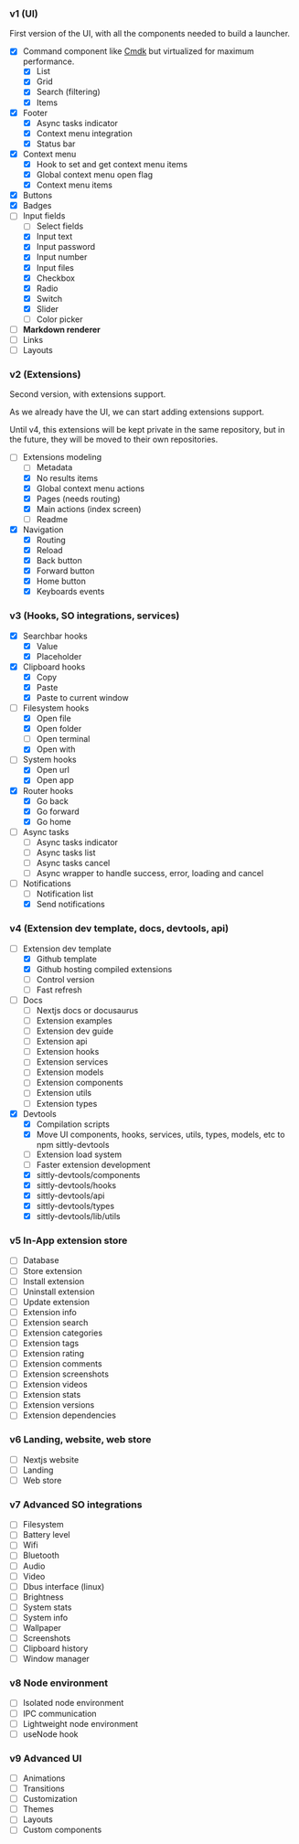 ### v1 (UI)

First version of the UI, with all the components needed to build a launcher.

- [x] Command component like [Cmdk](https://cmdk.paco.me/) but virtualized for maximum performance.
  - [x] List
  - [x] Grid
  - [x] Search (filtering)
  - [x] Items
- [x] Footer
  - [x] Async tasks indicator
  - [x] Context menu integration
  - [x] Status bar
- [x] Context menu
  - [x] Hook to set and get context menu items
  - [x] Global context menu open flag
  - [x] Context menu items
- [x] Buttons
- [x] Badges
- [ ] Input fields
  - [ ] Select fields
  - [x] Input text
  - [x] Input password
  - [x] Input number
  - [x] Input files
  - [x] Checkbox
  - [x] Radio
  - [x] Switch
  - [x] Slider
  - [ ] Color picker
- [ ] **Markdown renderer**
- [ ] Links
- [ ] Layouts

### v2 (Extensions)

Second version, with extensions support.

As we already have the UI, we can start adding extensions support.

Until v4, this extensions will be kept private in the same repository, but in the future, they will be moved to their own repositories.

- [ ] Extensions modeling
  - [ ] Metadata
  - [x] No results items
  - [x] Global context menu actions
  - [x] Pages (needs routing)
  - [x] Main actions (index screen)
  - [ ] Readme
- [x] Navigation
  - [x] Routing
  - [x] Reload
  - [x] Back button
  - [x] Forward button
  - [x] Home button
  - [x] Keyboards events

### v3 (Hooks, SO integrations, services)

- [x] Searchbar hooks
  - [x] Value
  - [x] Placeholder
- [x] Clipboard hooks
  - [x] Copy
  - [x] Paste
  - [x] Paste to current window
- [ ] Filesystem hooks
  - [x] Open file
  - [x] Open folder
  - [ ] Open terminal
  - [x] Open with
- [ ] System hooks
  - [x] Open url
  - [x] Open app
- [x] Router hooks
  - [x] Go back
  - [x] Go forward
  - [x] Go home
- [ ] Async tasks
  - [ ] Async tasks indicator
  - [ ] Async tasks list
  - [ ] Async tasks cancel
  - [ ] Async wrapper to handle success, error, loading and cancel
- [ ] Notifications
  - [ ] Notification list
  - [x] Send notifications

### v4 (Extension dev template, docs, devtools, api)

- [ ] Extension dev template
  - [x] Github template
  - [x] Github hosting compiled extensions
  - [ ] Control version
  - [ ] Fast refresh
- [ ] Docs
  - [ ] Nextjs docs or docusaurus
  - [ ] Extension examples
  - [ ] Extension dev guide
  - [ ] Extension api
  - [ ] Extension hooks
  - [ ] Extension services
  - [ ] Extension models
  - [ ] Extension components
  - [ ] Extension utils
  - [ ] Extension types
- [x] Devtools
  - [x] Compilation scripts
  - [x] Move UI components, hooks, services, utils, types, models, etc to npm sittly-devtools
  - [ ] Extension load system
  - [ ] Faster extension development
  - [x] sittly-devtools/components
  - [x] sittly-devtools/hooks
  - [x] sittly-devtools/api
  - [x] sittly-devtools/types
  - [x] sittly-devtools/lib/utils

### v5 In-App extension store

- [ ] Database
- [ ] Store extension
- [ ] Install extension
- [ ] Uninstall extension
- [ ] Update extension
- [ ] Extension info
- [ ] Extension search
- [ ] Extension categories
- [ ] Extension tags
- [ ] Extension rating
- [ ] Extension comments
- [ ] Extension screenshots
- [ ] Extension videos
- [ ] Extension stats
- [ ] Extension versions
- [ ] Extension dependencies

### v6 Landing, website, web store

- [ ] Nextjs website
- [ ] Landing
- [ ] Web store

### v7 Advanced SO integrations

- [ ] Filesystem
- [ ] Battery level
- [ ] Wifi
- [ ] Bluetooth
- [ ] Audio
- [ ] Video
- [ ] Dbus interface (linux)
- [ ] Brightness
- [ ] System stats
- [ ] System info
- [ ] Wallpaper
- [ ] Screenshots
- [ ] Clipboard history
- [ ] Window manager

### v8 Node environment

- [ ] Isolated node environment
- [ ] IPC communication
- [ ] Lightweight node environment
- [ ] useNode hook

### v9 Advanced UI

- [ ] Animations
- [ ] Transitions
- [ ] Customization
- [ ] Themes
- [ ] Layouts
- [ ] Custom components
